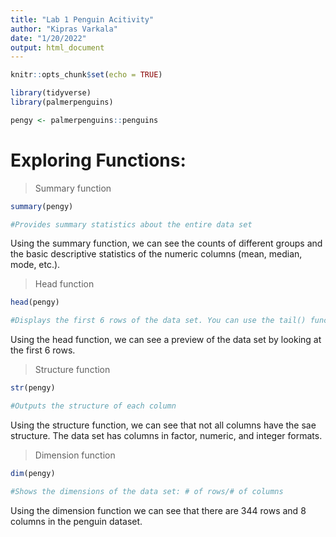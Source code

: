 ```yaml
---
title: "Lab 1 Penguin Acitivity"
author: "Kipras Varkala"
date: "1/20/2022"
output: html_document
---
```


```r
knitr::opts_chunk$set(echo = TRUE)
```

```r
library(tidyverse)
library(palmerpenguins)
```

```r
pengy <- palmerpenguins::penguins
```


# Exploring Functions:

>Summary function

```r
summary(pengy)

#Provides summary statistics about the entire data set
```

Using the summary function, we can see the counts of different groups and the basic descriptive statistics of the numeric columns (mean, median, mode, etc.).

>Head function

```r
head(pengy)

#Displays the first 6 rows of the data set. You can use the tail() function to display the last 6 rows as well. 
```

Using the head function, we can see a preview of the data set by looking at the first 6 rows. 

>Structure function

```r
str(pengy)

#Outputs the structure of each column
```

Using the structure function, we can see that not all columns have the sae structure. The data set has columns in factor, numeric, and integer formats.

>Dimension function

```r
dim(pengy)

#Shows the dimensions of the data set: # of rows/# of columns
```

Using the dimension function we can see that there are 344 rows and 8 columns in the penguin dataset.

